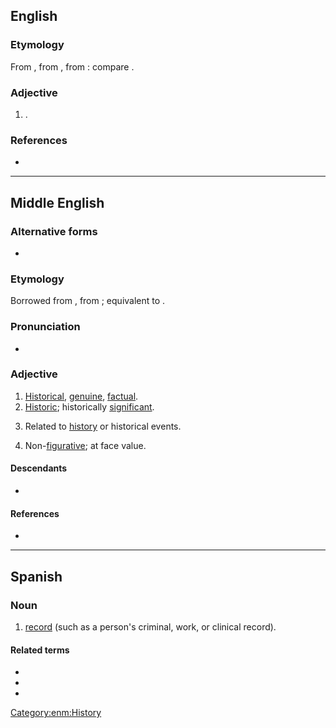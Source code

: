 ==English==

===Etymology===
From {{inh|en|enm|historial}}, from {{der|en|frm|historial}}, from {{lena}} {{der|en|la|historiālis}}: compare {{cog|fr|historial}}.

===Adjective===
{{en-adj}}

# {{tlb|en|obsolete}} {{l|en|historical|Historical}}.

===References===
* {{R:Webster 1913}}

----

==Middle English==

===Alternative forms===
* {{alter|enm|historiall}}

===Etymology===
Borrowed from {{bor|enm|frm|historial}}, from {{der|enm|la|historiālis}}; equivalent to {{af|enm|historie|-al}}.

===Pronunciation===
* {{IPA|enm|/isˌtɔriˈaːl/|/isˈtɔrial/|/ɛs-/}}

===Adjective===
{{enm-adj|historiale}}

# [[historical|Historical]], [[genuine]], [[factual]].
# [[historic|Historic]]; historically [[significant]].
# {{lb|enm|rare}} Related to [[history]] or historical events.
# {{lb|enm|rare}} Non-[[figurative]]; at face value.
#: {{rfquotek|enm|Chaucer}}

====Descendants====
* {{desc|en|historial}} {{q|obsolete}}

====References====
* {{R:MED Online|entry= historiā̆l |part of speech=adj|id=MED20895 |accessdate=2019-04-04}}

[[Category:enm:History]]

----

==Spanish==

===Noun===
{{es-noun|m|historiales}}

# [[record]] (such as a person's criminal, work, or clinical record).

====Related terms====
* {{l|es|historia}}
* {{l|es|historico}}
* {{l|es|histriador}}